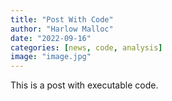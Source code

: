 ```yaml
---
title: "Post With Code"
author: "Harlow Malloc"
date: "2022-09-16"
categories: [news, code, analysis]
image: "image.jpg"
---
```


This is a post with executable code.
